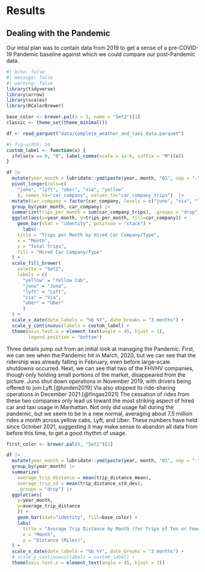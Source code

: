 # Results

## Dealing with the Pandemic

Our intial plan was to contain data from 2019 to get a sense of a
pre-COVID-19 Pandemic baseline against which we could compare our
post-Pandemic data. 

```r
#| echo: false
#| message: false
#| warning: false
library(tidyverse)
library(arrow)
library(scales)
library(RColorBrewer)

base_color <- brewer.pal(n = 3, name = "Set2")[1]
classic <- theme_set(theme_minimal())

df <- read_parquet("data/complete_weather_and_taxi_data.parquet")
```

```r
#| fig-width: 10
custom_label <- function(x) {
  ifelse(x == 0, "0", label_comma(scale = 1e-6, suffix = "M")(x))
}

df |>
  mutate(year_month = lubridate::ymd(paste(year, month, "01", sep = "-"))) |>
  pivot_longer(cols=c(
    "juno", "lyft", "uber", "via", "yellow"
    ), names_to="car_company", values_to="car_company_trips")  |>
  mutate(car_company = factor(car_company, levels = c("juno", "via", "lyft", "uber", "yellow"))) |>
  group_by(year_month, car_company) |>
  summarize(trips_per_month = sum(car_company_trips), .groups = "drop") |>
  ggplot(aes(x=year_month, y=trips_per_month, fill=car_company)) +
    geom_bar(stat = "identity", position = "stack") +
      labs(
    title = "Trips per Month by Hired Car Company/Type",
    x = "Month",
    y = "Total Trips",
    fill = "Hired Car Company/Type"
  ) +
  scale_fill_brewer(
    palette = "Set2",
    labels = c(
      "yellow" = "Yellow Cab",
      "juno" = "Juno",
      "lyft" = "Lyft",
      "via" = "Via",
      "uber" = "Uber"
      )
  ) +
  scale_x_date(date_labels = "%b %Y", date_breaks = "3 months") +
  scale_y_continuous(labels = custom_label) + 
  theme(axis.text.x = element_text(angle = 45, hjust = 1),
        legend.position = "bottom")
```

Three details jump out from an initial look at managing the Pandemic. 
First, we can see when the Pandemic hit in March, 2020, 
but we can see that the ridership was already falling in February,
even before large-scale shutdowns occurred. 
Next, we can see that two of the FHVHV companies, though only holding small portions of the market, disappeared from the picture. Juno shut down operations in November 2019, with drivers being offered to join Lyft.[@lunden2019] Via also stopped its ride-sharing operations in December 2021.[@fingas2021] The cessation of rides from these two companies only lead us toward the most striking aspect of hired car and taxi usage in Manhattan. Not only did usage fall during the pandemic, but we seem to be in a new normal, averaging about 7.5 million rides a month across yellow cabs, Lyft, and Uber. These numbers have held since October 2021, suggesting it may make sense to abandon all data from before this time, to get a good rhythm of usage.

```r
first_color <- brewer.pal(8, "Set2")[1]

df |>
  mutate(year_month = lubridate::ymd(paste(year, month, "01", sep = "-"))) |>
  group_by(year_month) |>
  summarize(
    average_trip_distance = mean(trip_distance_mean),
    average_trip_sd = mean(trip_distance_std_dev),
    .groups = "drop") |>
  ggplot(aes(
    x=year_month, 
    y=average_trip_distance
    )) +
    geom_bar(stat="identity", fill=base_color) +
    labs(
      title = "Average Trip Distance by Month (for Trips of Ten or Fewer Miles)",
      x = "Month",
      y = "Distance (Miles)",
  ) +
  scale_x_date(date_labels = "%b %Y", date_breaks = "3 months") +
  # scale_y_continuous(labels = custom_label) + 
  theme(axis.text.x = element_text(angle = 45, hjust = 1))
```
